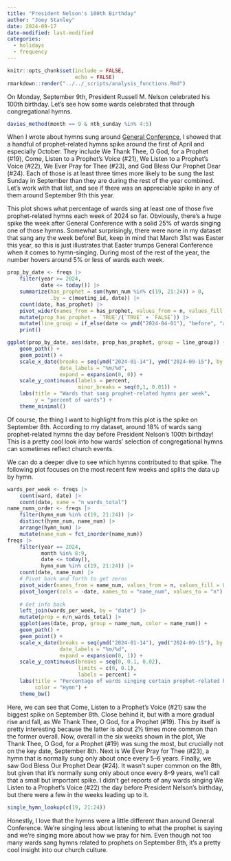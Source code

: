 ```yaml
---
title: "President Nelson's 100th Birthday"
author: "Joey Stanley"
date: 2024-09-17
date-modified: last-modified
categories:
  - holidays
  - frequency
---
```


```r
knitr::opts_chunk$set(include = FALSE,
                      echo = FALSE)
rmarkdown::render("../../_scripts/analysis_functions.Rmd")
```

On Monday, September 9th, President Russell M. Nelson celebrated his 100th birthday. Let's see how some wards celebrated that through congregational hymns.

```r
davies_method(month == 9 & nth_sunday %in% 4:5)
```

When I wrote about hymns sung around [General Conference](/posts/genreal_conference), I showed that a handful of prophet-related hymns spike around the first of April and especially October. They include <hymn>We Thank Thee, O God, for a Prophet (#19)</hymn>, <hymn>Come, Listen to a Prophet's Voice (#21)</hymn>, <hymn>We Listen to a Prophet's Voice (#22)</hymn>, <hymn>We Ever Pray for Thee (#23)</hymn>, and <hymn>God Bless Our Prophet Dear (#24)</hymn>. Each of those is at least three times more likely to be sung the last Sunday in September than they are during the rest of the year combined. Let's work with that list, and see if there was an appreciable spike in any of them around September 9th this year.

This plot shows what percentage of wards sing at least one of those five prophet-related hymns each week of 2024 so far. Obviously, there's a huge spike the week after General Conference with a solid 25% of wards singing one of those hymns. Somewhat surprisingly, there were none in my dataset that sang any the week before! But, keep in mind that March 31st was Easter this year, so this is just illustrates that Easter trumps General Conference when it comes to hymn-singing. During most of the rest of the year, the number hovers around 5% or less of wards each week. 

```r
prop_by_date <- freqs |> 
    filter(year >= 2024,
           date <= today()) |> 
    summarize(has_prophet = sum(hymn_num %in% c(19, 21:24)) > 0,
              .by = c(meeting_id, date)) |> 
    count(date, has_prophet) |> 
    pivot_wider(names_from = has_prophet, values_from = n, values_fill = 0) |> 
    mutate(prop_has_prophet = `TRUE`/(`TRUE` + `FALSE`)) |> 
    mutate(line_group = if_else(date <= ymd("2024-04-01"), "before", "after")) |> 
    print()
```

```r
ggplot(prop_by_date, aes(date, prop_has_prophet, group = line_group)) + 
    geom_path() + 
    geom_point() + 
    scale_x_date(breaks = seq(ymd("2024-01-14"), ymd("2024-09-15"), by = 14),
                 date_labels = "%m/%d",
                 expand = expansion(0, 0)) + 
    scale_y_continuous(labels = percent,
                       minor_breaks = seq(0,1, 0.01)) + 
    labs(title = "Wards that sang prophet-related hymns per week",
         y = "percent of wards") + 
    theme_minimal()
```

Of course, the thing I want to highlight from this plot is the spike on September 8th. According to my dataset, around 18% of wards sang prophet-related hymns the day before President Nelson's 100th birthday! This is a pretty cool look into how wards' selection of congregational hymns can sometimes reflect church events. 

We can do a deeper dive to see which hymns contributed to that spike. The following plot focuses on the most recent few weeks and splits the data up by hymn. 

```r
wards_per_week <- freqs |> 
    count(ward, date) |> 
    count(date, name = "n_wards_total")
name_nums_order <- freqs |> 
    filter(hymn_num %in% c(19, 21:24)) |> 
    distinct(hymn_num, name_num) |> 
    arrange(hymn_num) |> 
    mutate(name_num = fct_inorder(name_num))
freqs |> 
    filter(year == 2024,
           month %in% 8:9,
           date <= today(),
           hymn_num %in% c(19, 21:24)) |> 
    count(date, name_num) |> 
    # Pivot back and forth to get zeros
    pivot_wider(names_from = name_num, values_from = n, values_fill = 0) |> 
    pivot_longer(cols = -date, names_to = "name_num", values_to = "n") |> 
    
    # Get info back
    left_join(wards_per_week, by = "date") |> 
    mutate(prop = n/n_wards_total) |> 
    ggplot(aes(date, prop, group = name_num, color = name_num)) + 
    geom_path() + 
    geom_point() +
    scale_x_date(breaks = seq(ymd("2024-01-14"), ymd("2024-09-15"), by = 7),
                 date_labels = "%m/%d",
                 expand = expansion(0, 1)) +
    scale_y_continuous(breaks = seq(0, 0.1, 0.02), 
                       limits = c(0, 0.1),
                       labels = percent) + 
    labs(title = "Percentage of wards singing certain prophet-related hymns",
         color = "Hymn") + 
    theme_bw()
```

Here, we can see that <hymn>Come, Listen to a Prophet's Voice (#21)</hymn> saw the biggest spike on September 8th. Close behind it, but with a more gradual rise and fall, as <hymn>We Thank Thee, O God, for a Prophet (#19)</hymn>. This by itself is pretty interesting because the latter is about 2½ times more common than the former overall. Now, overall in the six weeks shown in the plot, <hymn>We Thank Thee, O God, for a Prophet (#19)</hymn> was sung the most, but crucially not on the key date, September 8th. Next is <hymn>We Ever Pray for Thee (#23)</hymn>, a hymn that is normally sung only about once every 5--6 years. Finally, we saw <hymn>God Bless Our Prophet Dear (#24)</hymn>. It wasn't super common on the 8th, but given that it's normally sung only about once every 8--9 years, we'll call that a small but important spike. I didn't get reports of any wards singing <hymn>We Listen to a Prophet's Voice (#22)</hymn> the day before President Nelson's birthday, but there were a few in the weeks leading up to it. 

```r
single_hymn_lookup(c(19, 21:24))
```

Honestly, I love that the hymns were a little different than around General Conference. We're singing less about listening to what the prophet is saying and we're singing more about how we pray for him. Even though not too many wards sang hymns related to prophets on September 8th, it's a pretty cool insight into our church culture. 


